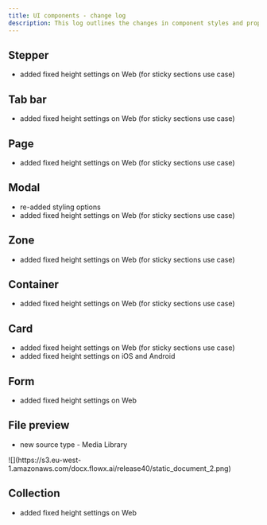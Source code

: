 ```yaml
---
title: UI components - change log
description: This log outlines the changes in component styles and props from v4.0 to v4.1.
---
```


## Stepper

- added fixed height settings on Web (for sticky sections use case)

## Tab bar

- added fixed height settings on Web (for sticky sections use case)

## Page

- added fixed height settings on Web (for sticky sections use case)

## Modal

- re-added styling options
- added fixed height settings on Web (for sticky sections use case)

## Zone

- added fixed height settings on Web (for sticky sections use case)

## Container

- added fixed height settings on Web (for sticky sections use case)

## Card 

- added fixed height settings on Web (for sticky sections use case)
- added fixed height settings on iOS and Android

## Form

- added fixed height settings on Web

## File preview

- new source type - Media Library

<Frame>
![](https://s3.eu-west-1.amazonaws.com/docx.flowx.ai/release40/static_document_2.png)
</Frame>

## Collection

- added fixed height settings on Web
